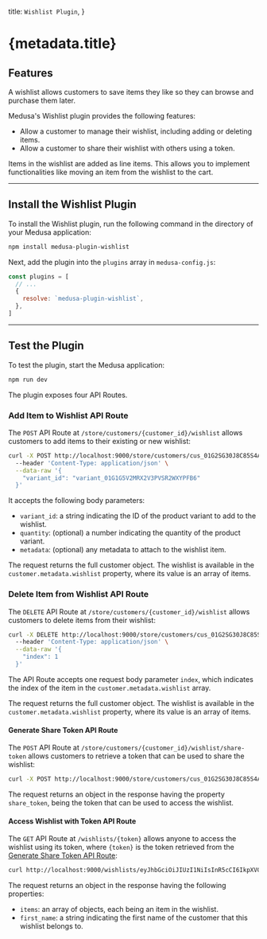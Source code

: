 
  title: `Wishlist Plugin`,
}

# {metadata.title}

## Features

A wishlist allows customers to save items they like so they can browse and purchase them later.

Medusa's Wishlist plugin provides the following features:

- Allow a customer to manage their wishlist, including adding or deleting items.
- Allow a customer to share their wishlist with others using a token.

Items in the wishlist are added as line items. This allows you to implement functionalities like moving an item from the wishlist to the cart.

---

## Install the Wishlist Plugin

To install the Wishlist plugin, run the following command in the directory of your Medusa application:

```bash npm2yarn
npm install medusa-plugin-wishlist
```

Next, add the plugin into the `plugins` array in `medusa-config.js`:

```js title="medusa-config.js"
const plugins = [
  // ...
  {
    resolve: `medusa-plugin-wishlist`,
  },
]
```

---

## Test the Plugin

To test the plugin, start the Medusa application:

```bash npm2yarn
npm run dev
```

The plugin exposes four API Routes.

### Add Item to Wishlist API Route

The `POST` API Route at `/store/customers/{customer_id}/wishlist` allows customers to add items to their existing or new wishlist:

```bash apiTesting testApiUrl="http://localhost:9000/store/customers/{customer_id}/wishlist" testApiMethod="POST" testPathParams={{"customer_id": "cus_01G2SG30J8C85S4A5CHM2S1NS2"}} testBodyParams={{"variant_id": "variant_01G1G5V2MRX2V3PVSR2WXYPFB6"}}
curl -X POST http://localhost:9000/store/customers/cus_01G2SG30J8C85S4A5CHM2S1NS2/wishlist \ 
  --header 'Content-Type: application/json' \
  --data-raw '{
    "variant_id": "variant_01G1G5V2MRX2V3PVSR2WXYPFB6"
  }'
```

It accepts the following body parameters:

- `variant_id`: a string indicating the ID of the product variant to add to the wishlist.
- `quantity`: (optional) a number indicating the quantity of the product variant.
- `metadata`: (optional) any metadata to attach to the wishlist item.

The request returns the full customer object. The wishlist is available in the `customer.metadata.wishlist` property, where its value is an array of items.

### Delete Item from Wishlist API Route

The `DELETE` API Route at `/store/customers/{customer_id}/wishlist` allows customers to delete items from their wishlist:

```bash apiTesting testApiUrl="http://localhost:9000/store/customers/{customer_id}/wishlist" testApiMethod="DELETE" testPathParams={{"customer_id": "cus_01G2SG30J8C85S4A5CHM2S1NS2"}} testBodyParams={{"index": 1}}
curl -X DELETE http://localhost:9000/store/customers/cus_01G2SG30J8C85S4A5CHM2S1NS2/wishlist \ 
  --header 'Content-Type: application/json' \
  --data-raw '{
    "index": 1
  }'
```

The API Route accepts one request body parameter `index`, which indicates the index of the item in the `customer.metadata.wishlist` array.

The request returns the full customer object. The wishlist is available in the `customer.metadata.wishlist` property, where its value is an array of items.

#### Generate Share Token API Route

The `POST` API Route at `/store/customers/{customer_id}/wishlist/share-token` allows customers to retrieve a token that can be used to share the wishlist:

```bash apiTesting testApiUrl="http://localhost:9000/store/customers/{customer_id}/wishlist/share-token" testApiMethod="POST" testPathParams={{"customer_id": "cus_01G2SG30J8C85S4A5CHM2S1NS2"}}
curl -X POST http://localhost:9000/store/customers/cus_01G2SG30J8C85S4A5CHM2S1NS2/wishlist/share-token
```

The request returns an object in the response having the property `share_token`, being the token that can be used to access the wishlist.

#### Access Wishlist with Token API Route

The `GET` API Route at `/wishlists/{token}` allows anyone to access the wishlist using its token, where `{token}` is the token retrieved from the [Generate Share Token API Route](#generate-share-token-api-token):

```bash apiTesting testApiUrl="http://localhost:9000/wishlists/{token}" testApiMethod="GET" testPathParams={{"token": "eyJhbGciOiJIUzI1NiIsInR5cCI6IkpXVCJ9"}}
curl http://localhost:9000/wishlists/eyJhbGciOiJIUzI1NiIsInR5cCI6IkpXVCJ9
```

The request returns an object in the response having the following properties:

- `items`: an array of objects, each being an item in the wishlist.
- `first_name`: a string indicating the first name of the customer that this wishlist belongs to.
